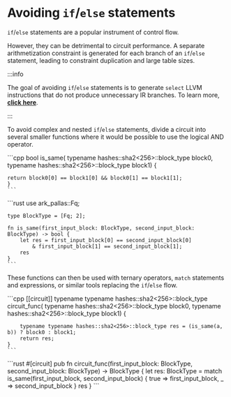 
# Avoiding `if`/`else` statements

`if`/`else` statements are a popular instrument of control flow. 

However, they can be detrimental to circuit performance. A separate arithmetization constraint is generated for each branch of an `if`/`else` statement, leading to constraint duplication and large table sizes.

:::info

The goal of avoiding `if`/`else` statements is to generate `select` LLVM instructions that do not produce unnecessary IR branches. To learn more, [**click here**](https://llvm.org/docs/LangRef.html#select-instruction).

:::

To avoid complex and nested `if`/`else` statements, divide a circuit into several smaller functions where it would be possible to use the logical AND operator.

<Tabs groupId='language'>
  <TabItem value='cpp' label='C++'>
    ```cpp
    bool is_same(
      typename hashes::sha2<256>::block_type block0,
      typename hashes::sha2<256>::block_type block1) {

    return block0[0] == block1[0] && block0[1] == block1[1];
    }
    ```
  </TabItem>
  <TabItem value='rust' label='Rust'>
    ```rust
    use ark_pallas::Fq;

    type BlockType = [Fq; 2];

    fn is_same(first_input_block: BlockType, second_input_block: BlockType) -> bool {
        let res = first_input_block[0] == second_input_block[0]
            & first_input_block[1] == second_input_block[1];
        res
    }
    ```
  </TabItem>
</Tabs>

These functions can then be used with ternary operators, `match` statements and expressions, or similar tools replacing the `if`/`else` flow.

<Tabs groupId='language'>
  <TabItem value='cpp' label='C++'>
    ```cpp
    [[circuit]] typename typename hashes::sha2<256>::block_type circuit_func(
        typename hashes::sha2<256>::block_type block0,
        typename hashes::sha2<256>::block_type block1) {
        
        typename typename hashes::sha2<256>::block_type res = (is_same(a, b)) ? block0 : block1;
        return res;
    }
    ```
  </TabItem>
  <TabItem value='rust' label='Rust'>
    ```rust
    #[circuit]
    pub fn circuit_func(first_input_block: BlockType, second_input_block: BlockType) -> BlockType {
      let res: BlockType = match is_same(first_input_block, second_input_block) {
        true => first_input_block,
        _ => second_input_block
      }
      res
    }
    ```
  </TabItem>
</Tabs>





